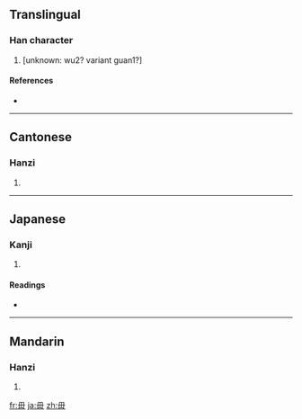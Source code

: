 ==Translingual==

===Han character===
{{Han char|rn=80|rad=毋|as=00|sn=4|four=7775<sub>0</sub>|canj=田十 (WJ)}}

# [unknown: wu2? variant guan1?]

====References====
* {{Han ref|kx=0588.240|dkj=16722|dj=0980.300|hdz=42380.020|uh=6BCC|ud=27596|bh=C960|bd=51552}}

----

==Cantonese==

===Hanzi===
{{yue-hanzi|jyut=|y=kwun3}}

# {{defn|Cantonese|sort=毋00}}

----

==Japanese==

===Kanji===
{{ja-kanji|grade=|rs=毋00}}

# {{defn|Japanese|sort=毋00}}

====Readings====
* {{ja-readings|on=[[かん]] (kan)|kun=[[つらぬく]] (tsuranuku)}}

----

==Mandarin==

===Hanzi===
{{cmn-hanzi|pin=[[guàn]] ([[guan4]]), [[mú]] ([[mu2]]), [[wú]] ([[wu2]]), [[wǔ]] ([[wu3]])|wg=kuan<sup>4</sup>, mu<sup>2</sup>, wu<sup>2</sup>, wu<sup>3</sup>}}

# {{defn|Mandarin|sort=毋00}}

[[fr:毌]]
[[ja:毌]]
[[zh:毌]]